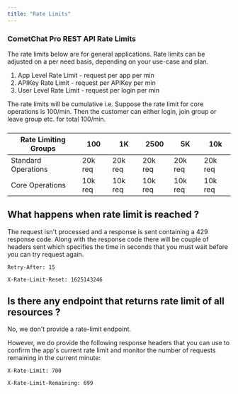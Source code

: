 ```yaml
---
title: "Rate Limits"
---
```




### CometChat Pro REST API Rate Limits

<Note>

The rate limits below are for general applications. Rate limits can be adjusted on a per need basis, depending on your use-case and plan.

</Note>

1. App Level Rate Limit - request per app per min
2. APIKey Rate Limit - request per APIKey per min
3. User Level Rate Limit - request per login per min

<Note>

The rate limits will be cumulative i.e. Suppose the rate limit for core operations is 100/min. Then the customer can either login, join group or leave group etc. for total 100/min.

</Note>

###

| Rate Limiting Groups | 100     | 1K      | 2500    | 5K      | 10k     |
| -------------------- | ------- | ------- | ------- | ------- | ------- |
| Standard Operations  | 20k req | 20k req | 20k req | 20k req | 20k req |
| Core Operations      | 10k req | 10k req | 10k req | 10k req | 10k req |

## What happens when rate limit is reached ?

The request isn't processed and a response is sent containing a 429 response code. Along with the response code there will be couple of headers sent which specifies the time in seconds that you must wait before you can try request again.

`Retry-After: 15`

`X-Rate-Limit-Reset: 1625143246`

## Is there any endpoint that returns rate limit of all resources ?

No, we don't provide a rate-limit endpoint.

However, we do provide the following response headers that you can use to confirm the app's current rate limit and monitor the number of requests remaining in the current minute:

`X-Rate-Limit: 700`

`X-Rate-Limit-Remaining: 699`
